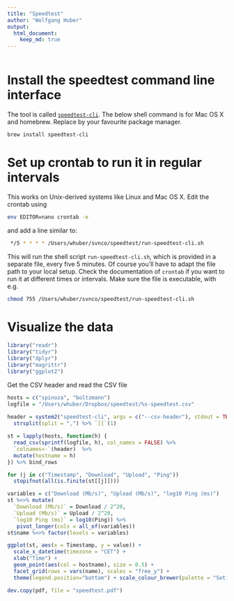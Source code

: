 ```yaml
---
title: "Speedtest"
author: "Wolfgang Huber"
output: 
  html_document: 
    keep_md: true
---
```


```r
```

# Install the speedtest command line interface

The tool is called [`speedtest-cli`](https://github.com/sivel/speedtest-cli). The below shell command is for Mac OS X and homebrew. Replace by your favourite package manager.

```sh
brew install speedtest-cli
```

# Set up crontab to run it in regular intervals

This works on Unix-derived systems like Linux and Mac OS X. Edit the crontab using

```sh
env EDITOR=nano crontab -e
```

and add a line similar to:

```sh
 */5 * * * * /Users/whuber/svnco/speedtest/run-speedtest-cli.sh
```

This will run the shell script `run-speedtest-cli.sh`, which is provided in a separate file, every five 5 minutes. Of course you'll have to adapt the file path to your local setup. Check the documentation of `crontab` if you want to run it at different times or intervals. Make sure the file is executable, with e.g.

```sh
chmod 755 /Users/whuber/svnco/speedtest/run-speedtest-cli.sh
```


# Visualize the data

```r
library("readr")
library("tidyr")
library("dplyr")
library("magrittr")
library("ggplot2")
```

Get the CSV header and read the CSV file
```r
hosts = c("spinoza", "boltzmann")
logfile = "/Users/whuber/Dropbox/speedtest/%s-speedtest.csv"
  
header = system2("speedtest-cli", args = c("--csv-header"), stdout = TRUE)  %>%
  strsplit(split = ",") %>% `[[`(1)

st = lapply(hosts, function(h) {
  read_csv(sprintf(logfile, h), col_names = FALSE) %>%
  `colnames<-`(header)  %>% 
  mutate(hostname = h)
}) %>% bind_rows 

for (j in c("Timestamp", "Download", "Upload", "Ping"))
  stopifnot(all(is.finite(st[[j]])))

variables = c("Download (Mb/s)", "Upload (Mb/s)", "log10 Ping (ms)")
st %<>% mutate(
  `Download (Mb/s)` = Download / 2^20,
  `Upload (Mb/s)` = Upload / 2^20,
  `log10 Ping (ms)` = log10(Ping)) %>% 
   pivot_longer(cols = all_of(variables))
st$name %<>% factor(levels = variables)
```

```r
ggplot(st, aes(x = Timestamp, y = value)) + 
  scale_x_datetime(timezone = "CET") + 
  xlab("Time") +
  geom_point(aes(col = hostname), size = 0.5) + 
  facet_grid(rows = vars(name), scales = "free_y") +
  theme(legend.position="bottom") + scale_colour_brewer(palette = "Set1")

dev.copy(pdf, file = "speedtest.pdf")
```